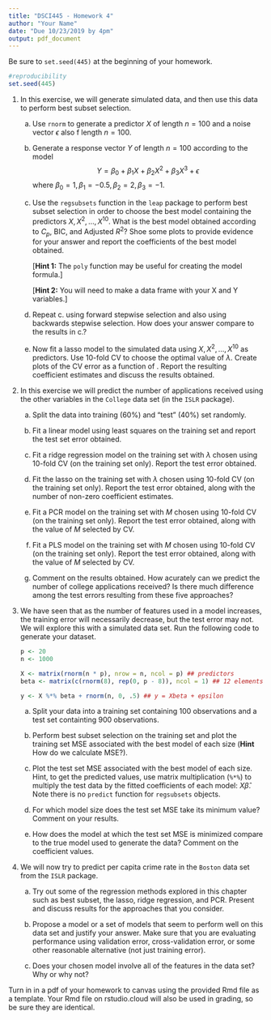 ```yaml
---
title: "DSCI445 - Homework 4"
author: "Your Name"
date: "Due 10/23/2019 by 4pm"
output: pdf_document
---
```


Be sure to `set.seed(445)` at the beginning of your homework. 

```r
#reproducibility
set.seed(445)
```

1. In this exercise, we will generate simulated data, and then use this data to perform best subset selection.

    a) Use `rnorm` to generate a predictor $X$ of length $n = 100$ and a noise vector $\epsilon$ also f length $n = 100$.
    
    b) Generate a response vector $Y$ of length $n = 100$ according to the model
        $$
        Y = \beta_0 + \beta_1 X + \beta_2 X^2 + \beta_3 X^3 + \epsilon
        $$
        where $\beta_0 = 1, \beta_1 = -0.5, \beta_2 = 2, \beta_3 = -1$.
    
    c) Use the `regsubsets` function in the `leap` package to perform best subset selection in order to choose the best model containing the predictors $X, X^2, \dots, X^{10}$. What is the best model obtained according to $C_p$, BIC, and Adjusted $R^2$? Shoe some plots to provide evidence for your answer and report the coefficients of the best model obtained. 
    
        [**Hint 1:** The `poly` function may be useful for creating the model formula.]
        
        [**Hint 2:** You will need to make a data frame with your X and Y variables.]
        
    d) Repeat c. using forward stepwise selection and also using backwards stepwise selection. How does your answer compare to the results in c.?
    
    e) Now fit a lasso model to the simulated data using $X, X^2, \dots, X^{10}$ as predictors. Use $10$-fold CV to choose the optimal value of $\lambda$. Create plots of the CV error as a function of \lambda. Report the resulting coefficient estimates and discuss the results obtained.
    
2. In this exercise we will predict the number of applications received using the other variables in the `College` data set (in the `ISLR` package).

    a) Split the data into training (60%) and "test" (40%) set randomly.
    
    b) Fit a linear model using least squares on the training set and report the test set error obtained.
    
    c) Fit a ridge regression model on the training set with $\lambda$ chosen using 10-fold CV (on the training set only). Report the test error obtained.
    
    d) Fit the lasso on the training set with $\lambda$ chosen using 10-fold CV (on the training set only). Report the test error obtained, along with the number of non-zero coefficient estimates.
    
    e) Fit a PCR model on the training set with $M$ chosen using 10-fold CV (on the training set only). Report the test error obtained, along with the value of $M$ selected by CV.
    
    f) Fit a PLS model on the training set with $M$ chosen using 10-fold CV (on the training set only). Report the test error obtained, along with the value of $M$ selected by CV.
    
    g) Comment on the results obtained. How acurately can we predict the number of college applications received? Is there much difference among the test errors resulting from these five approaches?
    
3. We have seen that as the number of features used in a model increases, the training error will necessarily decrease, but the test error may not. We will explore this with a simulated data set. Run the following code to generate your dataset.

    ```r
    p <- 20
    n <- 1000
    
    X <- matrix(rnorm(n * p), nrow = n, ncol = p) ## predictors
    beta <- matrix(c(rnorm(8), rep(0, p - 8)), ncol = 1) ## 12 elements are equal to zero
    
    y <- X %*% beta + rnorm(n, 0, .5) ## y = Xbeta + epsilon
    ```

    a. Split your data into a training set containing 100 observations and a test set containting 900 observations.
    
    b. Perform best subset selection on the training set and plot the training set MSE associated with the best model of each size (**Hint** How do we calculate MSE?).
    
    c. Plot the test set MSE associated with the best model of each size. Hint, to get the predicted values, use matrix multiplication (`%*%`) to multiply the test data by the fitted coefficients of each model: $X\hat{\beta}$. Note there is no `predict` function for `regsubsets` objects.
    
    d. For which model size does the test set MSE take its minimum value? Comment on your results.
    
    e. How does the model at which the test set MSE is minimized compare to the true model used to generate the data? Comment on the coefficient values.
    
4. We will now try to predict per capita crime rate in the `Boston` data set from the `ISLR` package.

    a. Try out some of the regression methods explored in this chapter such as best subset, the lasso, ridge regression, and PCR. Present and discuss results for the approaches that you consider.
    
    b. Propose a model or a set of models that seem to perform well on this data set and justify your answer. Make sure that you are evaluating performance using validation error, cross-validation error, or some other reasonable alternative (not just training error).
    
    c. Does your chosen model involve all of the features in the data set? Why or why not?

Turn in in a pdf of your homework to canvas using the provided Rmd file as a template. Your Rmd file on rstudio.cloud will also be used in grading, so be sure they are identical.